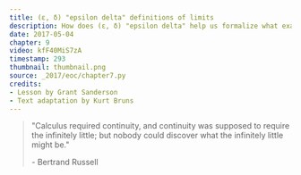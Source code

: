 ```yaml
--- 
title: (ε, δ) "epsilon delta" definitions of limits
description: How does (ε, δ) "epsilon delta" help us formalize what exactly it means for one value to approach another?
date: 2017-05-04
chapter: 9
video: kfF40MiS7zA
timestamp: 293
thumbnail: thumbnail.png
source: _2017/eoc/chapter7.py
credits:
- Lesson by Grant Sanderson
- Text adaptation by Kurt Bruns
---
```


> "Calculus required continuity, and continuity was supposed to require the infinitely little; but nobody could discover what the infinitely little might be."
>
> \- Bertrand Russell